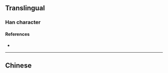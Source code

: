 {{also|崢}}
{{character info/new}}
==Translingual==

===Han character===
{{Han char|rn=46|rad=山|as=06|sn=9|four=|canj=UNSD|ids=⿰山争}}

====References====
* {{Han ref|kx=0311.061|hdz=10780.220|uh=5CE5|ud=23781}}

----

==Chinese==
{{zh-see|崢|sv}}